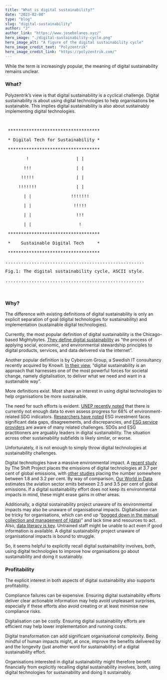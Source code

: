 ```yaml
---
title: "What is digital sustainability?"
date: "2023-02-08"
type: "blog"
slug: "digital-sustainability"
author: "J"
author_link: "https://www.josebolanos.xyz/"
hero_image: "./digital-sustainability-cycle.png"
hero_image_alt: "A figure of the digital sustainability cycle"
hero_image_credit_text: "Polyzentrik"
hero_image_credit_link: "https://polyzentrik.com/"
---
```


While the term is increasingly popular, the meaning of digital sustainability remains unclear.

### What?
Polyzentrik’s view is that digital sustainability is a cyclical challenge. Digital sustainability is about using digital technologies to help organisations be sustainable. This implies digital sustainability is also about sustainably implementing digital technologies.

<div className="ascii small">
<br />
<pre> *********************************** </pre>
<pre> * Digital Tech for Sustainability * </pre>
<pre> *********************************** </pre>
<pre>        !                  | |       </pre>
<pre>       !!!                 | |       </pre>
<pre>      !!!!!                | |       </pre>
<pre>     !!!!!!!               | |       </pre>
<pre>       | |               !!!!!!!     </pre>
<pre>       | |                !!!!!      </pre>
<pre>       | |                 !!!       </pre>
<pre>       | |                  !        </pre>
<pre> *********************************** </pre>
<pre> *    Sustainable Digital Tech     * </pre>
<pre> *********************************** </pre>
<pre>.....................................................</pre>
<pre>Fig.1: The digital sustainability cycle, ASCII style.</pre>
<pre>.....................................................</pre>
</div>
<br />

### Why?
The difference with existing definitions of digital sustainability is only an explicit separation of goal (digital technologies for sustainability) and implementation (sustainable digital technologies).

Currently, the most popular definition of digital sustainability is the Chicago-based Mightybytes. [They define digital sustainability](https://www.mightybytes.com/blog/digital-sustainability-how-to-get-started-today/) as “the process of applying social, economic, and environmental stewardship principles to digital products, services, and data delivered via the internet”. 

Another popular definition is by Cybercom Group, a Swedish IT consultancy recently acquired by Knowit. [In their view](https://static1.squarespace.com/static/59dc930532601e9d148e3c25/t/5a2c97b5e4966be66fae2716/1512871882345/Cybercom-Digital-Sustianability-full+report.pdf), “digital sustainability is an approach that harnesses one of the most powerful forces for societal change, namely digitalisation, to deliver what we need and want in a sustainable way”.

More definitions exist. Most share an interest in using digital technologies to help organisations be more sustainable.

The need for such efforts is evident. [UNEP recently noted](https://www.unep.org/resources/report/measuring-progress-towards-achieving-environmental-dimension-sdgs) that there is currently not enough data to even assess progress for 68% of environment-related SDG indicators. [Researchers have noted](https://papers.ssrn.com/sol3/papers.cfm?abstract_id=3420297) ESG investment faces significant data gaps, disagreements, and discrepancies, and [ESG service providers](https://kpmg.com/xx/en/home/insights/2021/10/closing-the-disconnect-in-esg-data.html) are aware of many related challenges. SDGs and ESG practitioners are arguably leaders in digital sustainability. The situation across other sustainability subfields is likely similar, or worse.

Unfortunately, it is not enough to simply throw digital technologies at sustainability challenges. 

Digital technologies have a massive environmental impact. A [recent study](https://theshiftproject.org/wp-content/uploads/2019/03/Lean-ICT-Report_The-Shift-Project_2019.pdf) by The Shift Project places the emissions of digital technologies at 3.7 per cent of global emissions, with [other studies](https://en.reset.org/our-digital-carbon-footprint-environmental-impact-living-life-online-12272019/) placing the number somewhere between 1.8 and 3.2 per cent. By way of comparison, [Our World in Data](https://ourworldindata.org/co2-emissions-from-aviation) estimates the aviation sector emits between 2.5 and 3.5 per cent of global emissions. If a digital sustainability effort does not keep its environmental impacts in mind, these might erase gains in other areas.

Additionally, a digital sustainability project unaware of its environmental impacts may also be unaware of organisational impacts. Digitalisation can be tricky for organisations, which can end up “[bogged down in the manual collection and management of (data)](https://www.thomsonreuters.com/en-us/posts/news-and-media/esg-data-management/)” and lack time and resources to act. Also, [data literacy is key](https://www.qlik.com/us/bi/-/media/08F37D711A58406E83BA8418EB1D58C9.ashx). Untrained staff might be unable to act even if good information is available. A digital sustainability project unaware of organisational impacts is bound to struggle.

So, it seems helpful to explicitly recall digital sustainability involves, both, using digital technologies to improve how organisations go about sustainability and doing it sustainably.

### Profitability

The explicit interest in both aspects of digital sustainability also supports profitability.

Compliance failures can be expensive. Ensuring digital sustainability efforts deliver clear actionable information may help avoid unpleasant surprises, especially if these efforts also avoid creating or at least minimise new compliance risks.

Digitalisation can be costly. Ensuring digital sustainability efforts are efficient may help lower implementation and running costs.

Digital transformation can add significant organisational complexity. Being mindful of human impacts might, at once, improve the benefits delivered by and the longevity (just another word for sustainability) of a digital sustainability effort.

Organisations interested in digital sustainability might therefore benefit financially from explicitly recalling digital sustainability involves, both, using digital technologies for sustainability and doing it sustainably.
